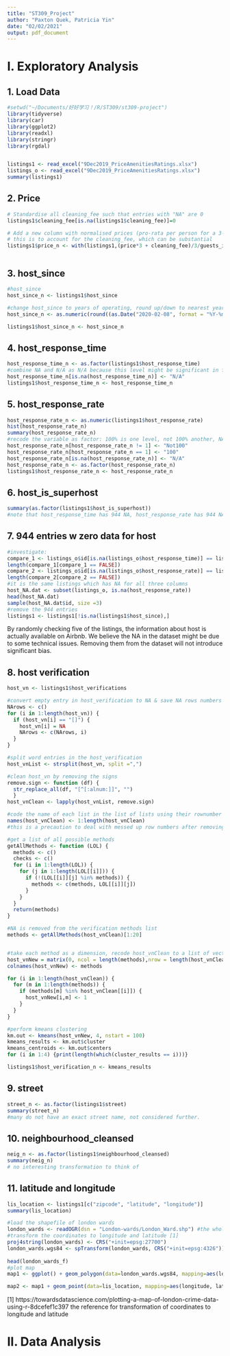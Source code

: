 ```yaml
---
title: "ST309_Project"
author: "Paxton Quek, Patricia Yin"
date: "02/02/2021"
output: pdf_document
---
```


# I. Exploratory Analysis
## 1. Load Data
```r
#setwd("~/Documents/好好学习！/R/ST309/st309-project")
library(tidyverse)
library(car)
library(ggplot2)
library(readxl)
library(stringr)
library(rgdal)


listings1 <- read_excel("9Dec2019_PriceAmenitiesRatings.xlsx")
listings_o <- read_excel("9Dec2019_PriceAmenitiesRatings.xlsx")
summary(listings1)

```

## 2. Price
```r

# Standardise all cleaning_fee such that entries with "NA" are 0 
listings1$cleaning_fee[is.na(listings1$cleaning_fee)]=0

# Add a new column with normalised prices (pro-rata per person for a 3-day stay)
# this is to account for the cleaning_fee, which can be substantial
listings1$price_n <- with(listings1,(price*3 + cleaning_fee)/3/guests_included)



```

## 3. host_since
```r
#host_since 
host_since_n <- listings1$host_since

#change host_since to years of operating, round up/down to nearest year
host_since_n <- as.numeric(round((as.Date("2020-02-08", format = "%Y-%m-%d") - as.Date(host_since_n, format = "%Y-%m-%d"))/365))

listings1$host_since_n <- host_since_n
```

## 4. host_response_time
```r
host_response_time_n <- as.factor(listings1$host_response_time)
#combine NA and N/A as N/A because this level might be significant in further analysis.
host_response_time_n[is.na(host_response_time_n)] <- "N/A"
listings1$host_response_time_n <- host_response_time_n
```

## 5. host_response_rate
```r
host_response_rate_n <- as.numeric(listings1$host_response_rate)
hist(host_response_rate_n)
summary(host_response_rate_n)
#recode the variable as factor: 100% is one level, not 100% another, NA the third
host_response_rate_n[host_response_rate_n != 1] <- "Not100"
host_response_rate_n[host_response_rate_n == 1] <- "100"
host_response_rate_n[is.na(host_response_rate_n)] <- "N/A"
host_response_rate_n <- as.factor(host_response_rate_n)
listings1$host_response_rate_n <- host_response_rate_n
```

## 6. host_is_superhost
```r
summary(as.factor(listings1$host_is_superhost))
#note that host_response_time has 944 NA, host_response_rate has 944 NA, host_is_superhost has 944 NA, investigation below
```

## 7. 944 entries w zero data for host

```r
#investigate:
compare_1 <- listings_o$id[is.na(listings_o$host_response_time)] == listings_o$id[is.na(listings_o$host_response_rate)]
length(compare_1[compare_1 == FALSE])
compare_2 <- listings_o$id[is.na(listings_o$host_response_rate)] == listings_o$id[is.na(listings_o$host_is_superhost)]
length(compare_2[compare_2 == FALSE])
#it is the same listings which has NA for all three columns
host_NA.dat <- subset(listings_o, is.na(host_response_rate))
head(host_NA.dat)
sample(host_NA.dat$id, size =3)
#remove the 944 entries
listings1 <- listings1[!is.na(listings1$host_since),]

```

By randomly checking five of the listings, the information about host is actually available on Airbnb. We believe the NA in the dataset might be due to some technical issues. Removing them from the dataset will not introduce significant bias. 

## 8. host verification

```r
host_vn <- listings1$host_verifications

#convert empty entry in host_verification to NA & save NA rows numbers
NArows <- c()
for (i in 1:length(host_vn)) {
  if (host_vn[i] == "[]") {
    host_vn[i] = NA
    NArows <- c(NArows, i)
  }
}

#split word entries in the host_verification
host_vnList <- strsplit(host_vn, split =",")

#clean host_vn by removing the signs 
remove.sign <- function (df) {
  str_replace_all(df, "[^[:alnum:]]", "")
  }
host_vnClean <- lapply(host_vnList, remove.sign)

#code the name of each list in the list of lists using their rownumber
names(host_vnClean) <- 1:length(host_vnClean)
#this is a precaution to deal with messed up row numbers after removing NAs

#get a list of all possible methods
getAllMethods <- function (LOL) {
  methods <- c()
  checks <- c()
  for (i in 1:length(LOL)) {
    for (j in 1:length(LOL[[i]])) {
      if (!(LOL[[i]][j] %in% methods)) {
        methods <- c(methods, LOL[[i]][j])
      }
    }
  }
  return(methods)
}

#NA is removed from the verification methods list
methods <- getAllMethods(host_vnClean)[1:20]


#take each method as a dimension, recode host_vnClean to a list of vectors
host_vnNew = matrix(0, ncol = length(methods),nrow = length(host_vnClean))
colnames(host_vnNew) <- methods

for (i in 1:length(host_vnClean)) {
  for (m in 1:length(methods)) {
    if (methods[m] %in% host_vnClean[[i]]) {
      host_vnNew[i,m] <- 1
    }
  }
}

#perform kmeans clustering
km.out <- kmeans(host_vnNew, 4, nstart = 100)
kmeans_results <- km.out$cluster
kmeans_centroids <- km.out$centers
for (i in 1:4) {print(length(which(cluster_results == i)))}

listings1$host_verification_n <- kmeans_results
```

## 9. street

```r
street_n <- as.factor(listings1$street)
summary(street_n)
#many do not have an exact street name, not considered further.
```

## 10. neighbourhood_cleansed

```r
neig_n <- as.factor(listings1$neighbourhood_cleansed)
summary(neig_n)
# no interesting transformation to think of
```

## 11. latitude and longitude

```r
lis_location <- listings1[c("zipcode", "latitude", "longitude")]
summary(lis_location)

#load the shapefile of london wards
london_wards <- readOGR(dsn = "London-wards/London_Ward.shp") #the whole london-wards folder must be downloaded because .shp (shapefile) is composed by different files in the folder.
#transform the coordinates to longitude and latitude [1]
proj4string(london_wards) <- CRS("+init=epsg:27700")
london_wards.wgs84 <- spTransform(london_wards, CRS("+init=epsg:4326"))
  
head(london_wards_f)
#plot map
map1 <- ggplot() + geom_polygon(data=london_wards.wgs84, mapping=aes(long, lat, group = group), fill="lightskyblue3") + geom_path(data=london_wards.wgs84, mapping=aes(long, lat, group = group), color="white", lwd=0.1)

map2 <- map1 + geom_point(data=lis_location, mapping=aes(longitude, latitude), color = "dimgrey", size=0.05) + ggtitle("Airbnb listings in London")
```

[1]  https://towardsdatascience.com/plotting-a-map-of-london-crime-data-using-r-8dcefef1c397 the reference for transformation of coordinates to longitude and latitude

# II. Data Analysis